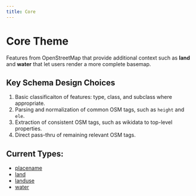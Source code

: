 ```yaml
---
title: Core
---
```


# Core Theme

Features from OpenStreetMap that provide additional context such as **land** and **water** that let users render a more complete basemap.

## Key Schema Design Choices

1. Basic classificaiton of features: type, class, and subclass where appropriate.
2. Parsing and normalization of common OSM tags, such as `height` and `ele`.
4. Extraction of consistent OSM tags, such as wikidata to top-level properties.
3. Direct pass-thru of remaining relevant OSM tags.

## Current Types:

- [placename](/reference/core/placename)
- [land](/reference/core/landuse)
- [landuse](/reference/core/landuse)
- [water](/reference/core/water)
